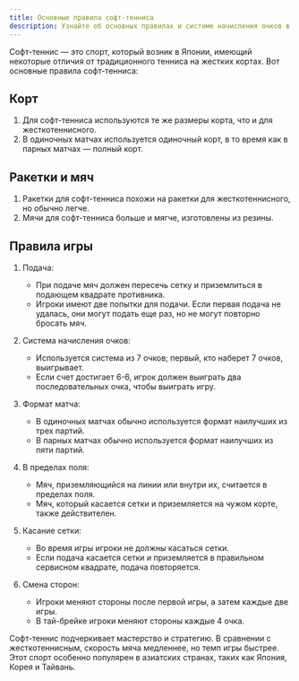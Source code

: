 ```yaml
---
title: Основные правила софт-тенниса
description: Узнайте об основных правилах и системе начисления очков в софт-теннисе.
---
```

Софт-теннис — это спорт, который возник в Японии, имеющий некоторые отличия от традиционного тенниса на жестких кортах. Вот основные правила софт-тенниса:

## Корт

1. Для софт-тенниса используются те же размеры корта, что и для жесткотеннисного.
2. В одиночных матчах используется одиночный корт, в то время как в парных матчах — полный корт.

## Ракетки и мяч

1. Ракетки для софт-тенниса похожи на ракетки для жесткотеннисного, но обычно легче.
2. Мячи для софт-тенниса больше и мягче, изготовлены из резины.

## Правила игры

1. Подача:
   - При подаче мяч должен пересечь сетку и приземлиться в подающем квадрате противника.
   - Игроки имеют две попытки для подачи. Если первая подача не удалась, они могут подать еще раз, но не могут повторно бросать мяч.

2. Система начисления очков:
   - Используется система из 7 очков; первый, кто наберет 7 очков, выигрывает.
   - Если счет достигает 6-6, игрок должен выиграть два последовательных очка, чтобы выиграть игру.

3. Формат матча:
   - В одиночных матчах обычно используется формат наилучших из трех партий.
   - В парных матчах обычно используется формат наилучших из пяти партий.

4. В пределах поля:
   - Мяч, приземляющийся на линии или внутри их, считается в пределах поля.
   - Мяч, который касается сетки и приземляется на чужом корте, также действителен.

5. Касание сетки:
   - Во время игры игроки не должны касаться сетки.
   - Если подача касается сетки и приземляется в правильном сервисном квадрате, подача повторяется.

6. Смена сторон:
   - Игроки меняют стороны после первой игры, а затем каждые две игры.
   - В тай-брейке игроки меняют стороны каждые 4 очка.

Софт-теннис подчеркивает мастерство и стратегию. В сравнении с жесткотеннисным, скорость мяча медленнее, но темп игры быстрее. Этот спорт особенно популярен в азиатских странах, таких как Япония, Корея и Тайвань.